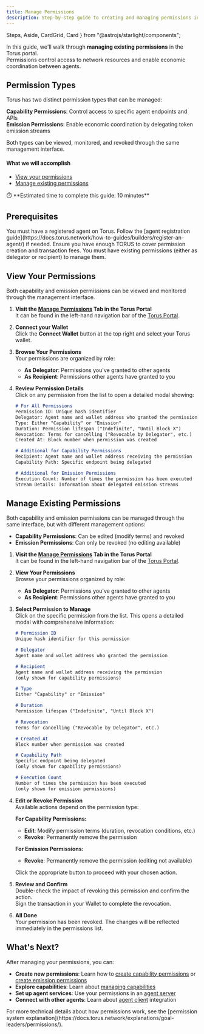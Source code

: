```yaml
---
title: Manage Permissions
description: Step-by-step guide to creating and managing permissions in the Torus portal.
---
```


  Steps,
  Aside,
  CardGrid,
  Card
} from "@astrojs/starlight/components";


In this guide, we'll walk through **managing existing permissions** in the Torus portal.  
Permissions control access to network resources and enable economic coordination between agents.

## Permission Types

Torus has two distinct permission types that can be managed:

**Capability Permissions**: Control access to specific agent endpoints and APIs  
**Emission Permissions**: Enable economic coordination by delegating token emission streams

Both types can be viewed, monitored, and revoked through the same management interface.

#### What we will accomplish

- [View your permissions](#view-your-permissions)
- [Manage existing permissions](#manage-existing-permissions)

<Aside>
⏱️ **Estimated time to complete this guide: 10 minutes**
</Aside>

## Prerequisites

<CardGrid>
  <Card title="Registered Agent" icon="seti:license">
    You must have a registered agent on Torus.
    Follow the [agent registration guide](https://docs.torus.network/how-to-guides/builders/register-an-agent/) if needed.
  </Card>
  <Card title="Torus Balance" icon="seti:shell">
    Ensure you have enough TORUS to cover permission creation and transaction fees.
  </Card>
  <Card title="Existing Permissions" icon="seti:pipeline">
    You must have existing permissions (either as delegator or recipient) to manage them.
  </Card>
</CardGrid>

## View Your Permissions

Both capability and emission permissions can be viewed and monitored through the management interface.

<Steps>

1. **Visit the [Manage Permissions](https://portal.torus.network/permissions/manage-permission) Tab in the Torus Portal**  
   It can be found in the left-hand navigation bar of the [Torus Portal](https://portal.torus.network).

2. **Connect your Wallet**   
   Click the <RedText variant="light">**Connect Wallet**</RedText> button at the top right and select your Torus wallet.

3. **Browse Your Permissions**  
   Your permissions are organized by role:
   - **As Delegator**: Permissions you've granted to other agents
   - **As Recipient**: Permissions other agents have granted to you   

4. **Review Permission Details**   
   Click on any permission from the list to open a detailed modal showing:
   
   ```md
   # For All Permissions
   Permission ID: Unique hash identifier
   Delegator: Agent name and wallet address who granted the permission
   Type: Either "Capability" or "Emission"
   Duration: Permission lifespan ("Indefinite", "Until Block X")
   Revocation: Terms for cancelling ("Revocable by Delegator", etc.)
   Created At: Block number when permission was created
   
   # Additional for Capability Permissions
   Recipient: Agent name and wallet address receiving the permission
   Capability Path: Specific endpoint being delegated
   
   # Additional for Emission Permissions
   Execution Count: Number of times the permission has been executed
   Stream Details: Information about delegated emission streams
   ```

</Steps>


## Manage Existing Permissions

Both capability and emission permissions can be managed through the same interface, but with different management options:

- **Capability Permissions**: Can be edited (modify terms) and revoked
- **Emission Permissions**: Can only be revoked (no editing available)

<Steps>

1. **Visit the [Manage Permissions](https://portal.torus.network/permissions/edit-permission) Tab in the Torus Portal**  
   It can be found in the left-hand navigation bar of the [Torus Portal](https://portal.torus.network).

2. **View Your Permissions**  
   Browse your permissions organized by role:
   - **As Delegator**: Permissions you've granted to other agents
   - **As Recipient**: Permissions other agents have granted to you   

3. **Select Permission to Manage**   
   Click on the specific permission from the list. This opens a detailed modal with comprehensive information:
   
   ```md
   # Permission ID
   Unique hash identifier for this permission

   # Delegator
   Agent name and wallet address who granted the permission

   # Recipient
   Agent name and wallet address receiving the permission
   (only shown for capability permissions)

   # Type
   Either "Capability" or "Emission"

   # Duration
   Permission lifespan ("Indefinite", "Until Block X")

   # Revocation
   Terms for cancelling ("Revocable by Delegator", etc.)

   # Created At
   Block number when permission was created

   # Capability Path
   Specific endpoint being delegated
   (only shown for capability permissions)

   # Execution Count
   Number of times the permission has been executed
   (only shown for emission permissions)
   ```

4. **Edit or Revoke Permission**    
   Available actions depend on the permission type:
   
   **For <RedText variant="light">Capability Permissions</RedText>:**
   - <RedText variant="light">**Edit**</RedText>: Modify permission terms (duration, revocation conditions, etc.)
   - <RedText variant="light">**Revoke**</RedText>: Permanently remove the permission
   
   **For <RedText variant="light">Emission Permissions</RedText>:**
   - <RedText variant="light">**Revoke**</RedText>: Permanently remove the permission <RedText variant="light">(editing not available)</RedText>
   
   Click the appropriate <RedText variant="light">button</RedText> to proceed with your chosen action.

5. **Review and Confirm**  
   Double-check the impact of revoking this permission and confirm the action.   
   Sign the transaction in your Wallet to complete the revocation.

6. **All Done**  
   Your permission has been revoked. The changes will be reflected immediately in the permissions list.



</Steps>

## What's Next?

After managing your permissions, you can:

- **Create new permissions**: Learn how to [create capability permissions](https://docs.torus.network/how-to-guides/goal-leaders/create-capability-permission/) or [create emission permissions](https://docs.torus.network/how-to-guides/goal-leaders/create-emission-permission/)
- **Explore capabilities**: Learn about [managing capabilities](https://docs.torus.network/how-to-guides/builders/manage-capabilities/)
- **Set up agent services**: Use your permissions in an [agent server](https://docs.torus.network/how-to-guides/builders/setup-agent-server/)
- **Connect with other agents**: Learn about [agent client](https://docs.torus.network/how-to-guides/builders/setup-agent-client/) integration

<Aside type="tip" title="Want to Learn More?">
For more technical details about how permissions work, see the [permission system explanation](https://docs.torus.network/explanations/goal-leaders/permissions/).
</Aside>